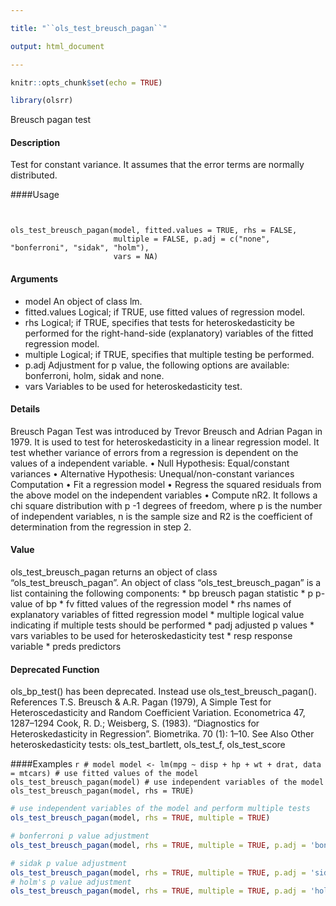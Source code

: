 ```yaml
---

title: "``ols_test_breusch_pagan``"

output: html_document

---
```




```r

knitr::opts_chunk$set(echo = TRUE)

library(olsrr)

```

Breusch pagan test

#### Description 
 
Test for constant variance. It assumes that the error terms are normally distributed.

####Usage 
<pre><code>

ols_test_breusch_pagan(model, fitted.values = TRUE, rhs = FALSE,
                       multiple = FALSE, p.adj = c("none", "bonferroni", "sidak", "holm"),
                       vars = NA)
</code></pre>
#### Arguments
* model An object of class lm.
* fitted.values Logical; if TRUE, use fitted values of regression model.
* rhs Logical; if TRUE, specifies that tests for heteroskedasticity be performed for the right-hand-side (explanatory) variables of the fitted regression model.
* multiple Logical; if TRUE, specifies that multiple testing be performed.
* p.adj Adjustment for p value, the following options are available: bonferroni, holm, sidak and none.
* vars Variables to be used for heteroskedasticity test.

#### Details
Breusch Pagan Test was introduced by Trevor Breusch and Adrian Pagan in 1979. It is used to
test for heteroskedasticity in a linear regression model. It test whether variance of errors from a
regression is dependent on the values of a independent variable.
• Null Hypothesis: Equal/constant variances
• Alternative Hypothesis: Unequal/non-constant variances
Computation
• Fit a regression model
• Regress the squared residuals from the above model on the independent variables
• Compute nR2. It follows a chi square distribution with p -1 degrees of freedom, where p is
the number of independent variables, n is the sample size and R2 is the coefficient of determination
from the regression in step 2.

#### Value
ols_test_breusch_pagan returns an object of class "ols_test_breusch_pagan". An object of
class "ols_test_breusch_pagan" is a list containing the following components:
*   bp breusch pagan statistic
* p p-value of bp
* fv fitted values of the regression model
* rhs names of explanatory variables of fitted regression model
* multiple logical value indicating if multiple tests should be performed
* padj adjusted p values
* vars variables to be used for heteroskedasticity test
* resp response variable
* preds predictors

#### Deprecated Function
ols_bp_test() has been deprecated. Instead use ols_test_breusch_pagan().
References
T.S. Breusch & A.R. Pagan (1979), A Simple Test for Heteroscedasticity and Random Coefficient
Variation. Econometrica 47, 1287–1294
Cook, R. D.; Weisberg, S. (1983). "Diagnostics for Heteroskedasticity in Regression". Biometrika.
70 (1): 1–10.
See Also
Other heteroskedasticity tests: ols_test_bartlett, ols_test_f, ols_test_score

####Examples 
 ```r

# model
model <- lm(mpg ~ disp + hp + wt + drat, data = mtcars)
# use fitted values of the model
ols_test_breusch_pagan(model)
# use independent variables of the model
ols_test_breusch_pagan(model, rhs = TRUE)
```
```r
# use independent variables of the model and perform multiple tests
ols_test_breusch_pagan(model, rhs = TRUE, multiple = TRUE)
```
```r
# bonferroni p value adjustment
ols_test_breusch_pagan(model, rhs = TRUE, multiple = TRUE, p.adj = 'bonferroni')
```
```r
# sidak p value adjustment
ols_test_breusch_pagan(model, rhs = TRUE, multiple = TRUE, p.adj = 'sidak')
# holm's p value adjustment
ols_test_breusch_pagan(model, rhs = TRUE, multiple = TRUE, p.adj = 'holm')
```
